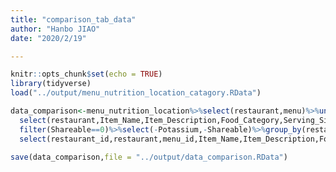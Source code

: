 ```yaml
---
title: "comparison_tab_data"
author: "Hanbo JIAO"
date: "2020/2/19"

---
```


```r
knitr::opts_chunk$set(echo = TRUE)
library(tidyverse)
load("../output/menu_nutrition_location_catagory.RData")
```

```r
data_comparison<-menu_nutrition_location%>%select(restaurant,menu)%>%unnest(menu)%>%
  select(restaurant,Item_Name,Item_Description,Food_Category,Serving_Size,Serving_Size_Unit,Calories:Dietary_Fiber,Shareable)%>%
  filter(Shareable==0)%>%select(-Potassium,-Shareable)%>%group_by(restaurant)%>%arrange(restaurant)%>%nest()%>%ungroup%>%mutate(restaurant_id=row_number())%>%group_by(restaurant)%>%unnest()%>%mutate(menu_id=row_number())%>%
  select(restaurant_id,restaurant,menu_id,Item_Name,Item_Description,Food_Category,everything())

save(data_comparison,file = "../output/data_comparison.RData")

```

